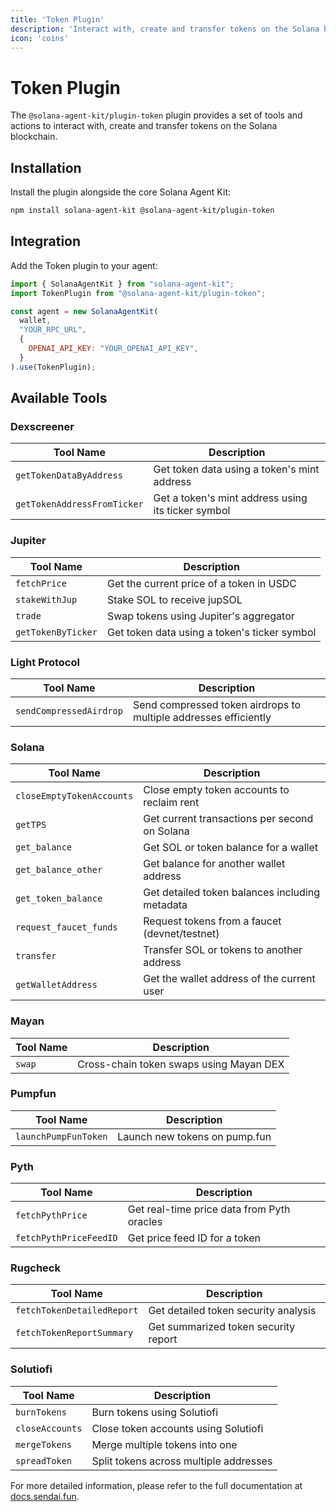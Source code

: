 ```yaml
---
title: 'Token Plugin'
description: 'Interact with, create and transfer tokens on the Solana blockchain'
icon: 'coins'
---
```


# Token Plugin

The `@solana-agent-kit/plugin-token` plugin provides a set of tools and actions to interact with, create and transfer tokens on the Solana blockchain.

## Installation

Install the plugin alongside the core Solana Agent Kit:

```bash
npm install solana-agent-kit @solana-agent-kit/plugin-token
```

## Integration

Add the Token plugin to your agent:

```javascript
import { SolanaAgentKit } from "solana-agent-kit";
import TokenPlugin from "@solana-agent-kit/plugin-token";

const agent = new SolanaAgentKit(
  wallet,
  "YOUR_RPC_URL",
  {
    OPENAI_API_KEY: "YOUR_OPENAI_API_KEY",
  }
).use(TokenPlugin);
```

## Available Tools

### Dexscreener
| Tool Name | Description |
|-----------|-------------|
| `getTokenDataByAddress` | Get token data using a token's mint address |
| `getTokenAddressFromTicker` | Get a token's mint address using its ticker symbol |

### Jupiter
| Tool Name | Description |
|-----------|-------------|
| `fetchPrice` | Get the current price of a token in USDC |
| `stakeWithJup` | Stake SOL to receive jupSOL |
| `trade` | Swap tokens using Jupiter's aggregator |
| `getTokenByTicker` | Get token data using a token's ticker symbol |

### Light Protocol
| Tool Name | Description |
|-----------|-------------|
| `sendCompressedAirdrop` | Send compressed token airdrops to multiple addresses efficiently |

### Solana
| Tool Name | Description |
|-----------|-------------|
| `closeEmptyTokenAccounts` | Close empty token accounts to reclaim rent |
| `getTPS` | Get current transactions per second on Solana |
| `get_balance` | Get SOL or token balance for a wallet |
| `get_balance_other` | Get balance for another wallet address |
| `get_token_balance` | Get detailed token balances including metadata |
| `request_faucet_funds` | Request tokens from a faucet (devnet/testnet) |
| `transfer` | Transfer SOL or tokens to another address |
| `getWalletAddress` | Get the wallet address of the current user |

### Mayan
| Tool Name | Description |
|-----------|-------------|
| `swap` | Cross-chain token swaps using Mayan DEX |

### Pumpfun
| Tool Name | Description |
|-----------|-------------|
| `launchPumpFunToken` | Launch new tokens on pump.fun |

### Pyth
| Tool Name | Description |
|-----------|-------------|
| `fetchPythPrice` | Get real-time price data from Pyth oracles |
| `fetchPythPriceFeedID` | Get price feed ID for a token |

### Rugcheck
| Tool Name | Description |
|-----------|-------------|
| `fetchTokenDetailedReport` | Get detailed token security analysis |
| `fetchTokenReportSummary` | Get summarized token security report |

### Solutiofi
| Tool Name | Description |
|-----------|-------------|
| `burnTokens` | Burn tokens using Solutiofi |
| `closeAccounts` | Close token accounts using Solutiofi |
| `mergeTokens` | Merge multiple tokens into one |
| `spreadToken` | Split tokens across multiple addresses |

For more detailed information, please refer to the full documentation at [docs.sendai.fun](https://docs.sendai.fun).